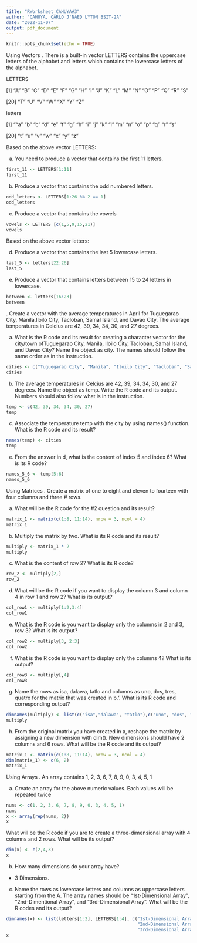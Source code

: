 ```yaml
---
title: "RWorksheet_CAHUYA#3"
author: "CAHUYA, CARLO J'NAED LYTON BSIT-2A"
date: "2022-11-07"
output: pdf_document
---
```


```r
knitr::opts_chunk$set(echo = TRUE)
```



\hfill\break
Using Vectors
\hfill\break
1. There is a built-in vector LETTERS contains the uppercase letters of the alphabet and letters which contains the lowercase letters of the alphabet.

LETTERS

[1] "A" "B" "C" "D" "E" "F" "G" "H" "I" "J" "K" "L" "M" "N" "O" "P" "Q" "R" "S"

[20] "T" "U" "V" "W" "X" "Y" "Z"

letters

[1] ""a" "b" "c" "d" "e" "f" "g" "h" "i" "j" "k" "l" "m" "n" "o" "p" "q" "r" "s"

[20] "t" "u" "v" "w" "x" "y" "z"

Based on the above vector LETTERS:

a. You need to produce a vector that contains the first 11 letters.
```r
first_11 <- LETTERS[1:11]
first_11
```
b. Produce a vector that contains the odd numbered letters.
```r
odd_letters <- LETTERS[1:26 %% 2 == 1]
odd_letters
```
c. Produce a vector that contains the vowels
```r
vowels <- LETTERS [c(1,5,9,15,21)]
vowels
```
Based on the above vector letters:

d. Produce a vector that contains the last 5 lowercase letters.
```r
last_5 <- letters[22:26]
last_5
```
e. Produce a vector that contains letters between 15 to 24 letters in lowercase.
```r
between <- letters[16:23]
between
```

\hfill\break
2. Create a vector with the average temperatures in April for Tuguegarao City, Manila,Iloilo City, Tacloban, Samal Island, and Davao City. The average temperatures in Celcius are 42, 39, 34, 34, 30, and 27 degrees.

a. What is the R code and its result for creating a character vector for the city/town ofTuguegarao City, Manila, Iloilo City, Tacloban, Samal Island, and Davao City? Name the object as city. The names should follow the same order as in the instruction.
```r
cities <- c("Tuguegarao City", "Manila", "Iloilo City", "Tacloban", "Samal Island","Davao City")
cities
```
b. The average temperatures in Celcius are 42, 39, 34, 34, 30, and 27 degrees.
Name the object as temp. Write the R code and its output. Numbers should also follow what is in the instruction.
```r
temp <- c(42, 39, 34, 34, 30, 27)
temp
```
c. Associate the temperature temp with the city by using names() function. What is the R code and its result?
```r
names(temp) <- cities
temp
```
e. From the answer in d, what is the content of index 5 and index 6? What is its R code?
```r
names_5_6 <- temp[5:6]
names_5_6
```

Using Matrices
\hfill\break
2. Create a matrix of one to eight and eleven to fourteen with four columns and three # rows.

a. What will be the R code for the #2 question and its result?
```r
matrix_1 <- matrix(c(1:8, 11:14), nrow = 3, ncol = 4)
matrix_1
```
b. Multiply the matrix by two. What is its R code and its result?
```r
multiply <- matrix_1 * 2
multiply
```
c. What is the content of row 2? What is its R code?
```r
row_2 <- multiply[2,]
row_2
```
d. What will be the R code if you want to display the column 3 and column 4 in row 1 and row 2?
What is its output?
```r
col_row1 <- multiply[1:2,3:4]
col_row1
```
e. What is the R code is you want to display only the columns in 2 and 3, row 3? What is its output?
```r
col_row2 <- multiply[3, 2:3]
col_row2
```
f. What is the R code is you want to display only the columns 4? What is its output?
```r
col_row3 <- multiply[,4]
col_row3
```
g. Name the rows as isa, dalawa, tatlo and columns as uno, dos, tres, quatro for the matrix that was created in b.‘. What is its R code and corresponding output?
```r
dimnames(multiply) <- list(c("isa","dalawa", "tatlo"),c("uno", "dos", "tres", "quatro"))
multiply
```
h. From the original matrix you have created in a, reshape the matrix by assigning a new dimension with dim(). New dimensions should have 2 columns and 6 rows. What will be the R code and its output?
```r
matrix_1 <- matrix(c(1:8, 11:14), nrow = 3, ncol = 4)
dim(matrix_1) <- c(6, 2)
matrix_1
```

Using Arrays
\hfill\break
3. An array contains 1, 2, 3, 6, 7, 8, 9, 0, 3, 4, 5, 1

a. Create an array for the above numeric values. Each values will be repeated twice
```r
nums <- c(1, 2, 3, 6, 7, 8, 9, 0, 3, 4, 5, 1) 
nums
x <- array(rep(nums, 2))
x
```
What will be the R code if you are to create a three-dimensional array with 4 columns and 2 rows. What will be its output?  
```r
dim(x) <- c(2,4,3)  
x
```
b. How many dimensions do your array have? 

 - 3 Dimensions.

c. Name the rows as lowercase letters and columns as uppercase letters starting from the A. The array names should be “1st-Dimensional Array”, “2nd-Dimentional Array”, and “3rd-Dimensional Array”. What will be the R codes and its output?
```r
dimnames(x) <- list(letters[1:2], LETTERS[1:4], c("1st-Dimensional Array", 
                                                  "2nd-Dimensional Array", 
                                                  "3rd-Dimensional Array"))
x
```